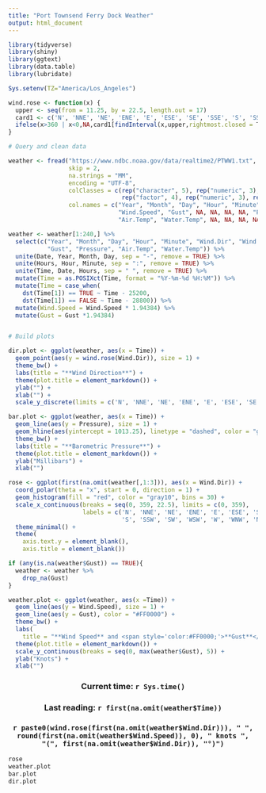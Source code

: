 ```yaml
---
title: "Port Townsend Ferry Dock Weather"
output: html_document
---
```


<style type="text/css">
h1.title {
  text-align: center;
}
</style>


```r
library(tidyverse)
library(shiny)
library(ggtext)
library(data.table)
library(lubridate)
```

```r
Sys.setenv(TZ="America/Los_Angeles")

wind.rose <- function(x) {
  upper <- seq(from = 11.25, by = 22.5, length.out = 17)
  card1 <- c('N', 'NNE', 'NE', 'ENE', 'E', 'ESE', 'SE', 'SSE', 'S', 'SSW', 'SW', 'WSW', 'W', 'WNW', 'NW', 'NNW', 'N')
  ifelse(x>360 | x<0,NA,card1[findInterval(x,upper,rightmost.closed = T)+1])
}

# Query and clean data

weather <- fread("https://www.ndbc.noaa.gov/data/realtime2/PTWW1.txt", 
                 skip = 2,
                 na.strings = "MM",
                 encoding = "UTF-8",
                 colClasses = c(rep("character", 5), rep("numeric", 3), 
                                rep("factor", 4), rep("numeric", 3), rep("factor", 4)),
                 col.names = c("Year", "Month", "Day", "Hour", "Minute", "Wind.Dir", 
                               "Wind.Speed", "Gust", NA, NA, NA, NA, "Pressure", 
                               "Air.Temp", "Water.Temp", NA, NA, NA, NA))

weather <- weather[1:240,] %>%
  select(c("Year", "Month", "Day", "Hour", "Minute", "Wind.Dir", "Wind.Speed",
           "Gust", "Pressure", "Air.Temp", "Water.Temp")) %>%
  unite(Date, Year, Month, Day, sep = "-", remove = TRUE) %>%
  unite(Hours, Hour, Minute, sep = ":", remove = TRUE) %>%
  unite(Time, Date, Hours, sep = " ", remove = TRUE) %>%
  mutate(Time = as.POSIXct(Time, format = "%Y-%m-%d %H:%M")) %>%
  mutate(Time = case_when(
    dst(Time[1]) == TRUE ~ Time - 25200,
    dst(Time[1]) == FALSE ~ Time - 28800)) %>%
  mutate(Wind.Speed = Wind.Speed * 1.94384) %>%
  mutate(Gust = Gust *1.94384)


# Build plots 

dir.plot <- ggplot(weather, aes(x = Time)) + 
  geom_point(aes(y = wind.rose(Wind.Dir)), size = 1) +
  theme_bw() +
  labs(title = "**Wind Direction**") +
  theme(plot.title = element_markdown()) +
  ylab("") +
  xlab("") +
  scale_y_discrete(limits = c('N', 'NNE', 'NE', 'ENE', 'E', 'ESE', 'SE', 'SSE', 'S', 'SSW', 'SW', 'WSW', 'W', 'WNW', 'NW', 'NNW', 'N'))

bar.plot <- ggplot(weather, aes(x = Time)) + 
  geom_line(aes(y = Pressure), size = 1) +
  geom_hline(aes(yintercept = 1013.25), linetype = "dashed", color = "gray") +
  theme_bw() +
  labs(title = "**Barometric Pressure**") +
  theme(plot.title = element_markdown()) +
  ylab("Millibars") +
  xlab("")

rose <- ggplot(first(na.omit(weather[,1:3])), aes(x = Wind.Dir)) +
  coord_polar(theta = "x", start = 0, direction = 1) +
  geom_histogram(fill = "red", color = "gray10", bins = 30) +
  scale_x_continuous(breaks = seq(0, 359, 22.5), limits = c(0, 359), 
                     labels = c('N', 'NNE', 'NE', 'ENE', 'E', 'ESE', 'SE', 'SSE', 
                                'S', 'SSW', 'SW', 'WSW', 'W', 'WNW', 'NW', 'NNW')) +
  theme_minimal() +
  theme(
    axis.text.y = element_blank(),
    axis.title = element_blank())

if (any(is.na(weather$Gust)) == TRUE){
  weather <- weather %>%
    drop_na(Gust)
}

weather.plot <- ggplot(weather, aes(x =Time)) + 
  geom_line(aes(y = Wind.Speed), size = 1) +
  geom_line(aes(y = Gust), color = "#FF0000") +
  theme_bw() +
  labs(
    title = "**Wind Speed** and <span style='color:#FF0000;'>**Gust**</span></span>") +
  theme(plot.title = element_markdown()) +
  scale_y_continuous(breaks = seq(0, max(weather$Gust), 5)) +
  ylab("Knots") +
  xlab("")
```

<center><h3> **Current time: `r Sys.time()`**</h3></center>
<center><h3> **Last reading: `r first(na.omit(weather$Time))`**</h3></center>
<center><h3> **`r paste0(wind.rose(first(na.omit(weather$Wind.Dir))), " ",
           round(first(na.omit(weather$Wind.Speed)), 0), " knots ",
           "(", first(na.omit(weather$Wind.Dir)), "°)")`**</h3></center>


```r
rose
weather.plot
bar.plot
dir.plot
```
